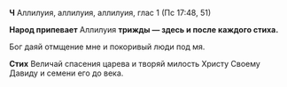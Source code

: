 **Ч** Аллилуия, аллилуия, аллилуия, глас 1 (Пс 17:48, 51)

**Народ припевает** Аллилуия **трижды — здесь и после каждого стиха.**

Бог даяй отмщение мне и покоривый люди под мя.

**Стих** Величай спасения царева и творяй милость Христу Своему Давиду и семени его до века.

